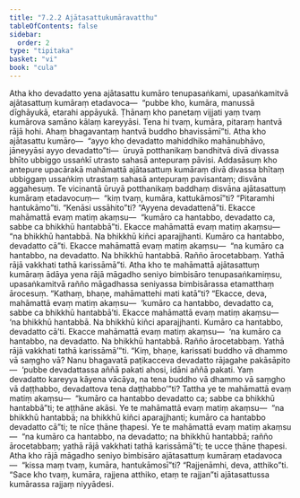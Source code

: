 ```yaml
---
title: "7.2.2 Ajātasattukumāravatthu"
tableOfContents: false
sidebar:
  order: 2
type: "tipitaka"
basket: "vi"
book: "cula"
---
```



<DynamicBreadcrumb />

<Division number="339" book="cula" bookNo="4" page="350">

<Paragraph number="1535" book="cula">
Atha kho devadatto yena ajātasattu kumāro tenupasaṅkami, upasaṅkamitvā ajātasattuṃ kumāraṃ etadavoca—  “pubbe kho, kumāra, manussā dīghāyukā, etarahi appāyukā. Ṭhānaṃ kho panetaṃ vijjati yaṃ tvaṃ kumārova samāno kālaṃ kareyyāsi. Tena hi tvaṃ, kumāra, pitaraṃ hantvā rājā hohi. Ahaṃ bhagavantaṃ hantvā buddho bhavissāmī”ti.
</Paragraph>

<Paragraph number="1536" book="cula">
Atha kho ajātasattu kumāro—  “ayyo kho devadatto mahiddhiko mahānubhāvo, jāneyyāsi ayyo devadatto”ti—  ūruyā potthanikaṃ bandhitvā divā divassa bhīto ubbiggo ussaṅkī utrasto sahasā antepuraṃ pāvisi. Addasāsuṃ kho antepure upacārakā mahāmattā ajātasattuṃ kumāraṃ divā divassa bhītaṃ ubbiggaṃ ussaṅkiṃ utrastaṃ sahasā antepuraṃ pavisantaṃ; disvāna aggahesuṃ. Te vicinantā ūruyā potthanikaṃ baddhaṃ disvāna ajātasattuṃ kumāraṃ etadavocuṃ—  “kiṃ tvaṃ, kumāra, kattukāmosī”ti? “Pitaramhi hantukāmo”ti. “Kenāsi ussāhito”ti? “Ayyena devadattenā”ti. Ekacce mahāmattā evaṃ matiṃ akaṃsu—  “kumāro ca hantabbo, devadatto ca, sabbe ca bhikkhū hantabbā”ti. Ekacce mahāmattā evaṃ matiṃ akaṃsu—  “na bhikkhū hantabbā. Na bhikkhū kiñci aparajjhanti. Kumāro ca hantabbo, devadatto cā”ti. Ekacce mahāmattā evaṃ matiṃ akaṃsu—  “na kumāro ca hantabbo, na devadatto. Na bhikkhū hantabbā. Rañño ārocetabbaṃ. Yathā rājā vakkhati tathā karissāmā”ti.
</Paragraph>

<Paragraph number="1537" book="cula">
Atha kho te mahāmattā ajātasattuṃ kumāraṃ ādāya yena rājā māgadho seniyo bimbisāro tenupasaṅkamiṃsu, upasaṅkamitvā rañño māgadhassa seniyassa bimbisārassa etamatthaṃ ārocesuṃ. “Kathaṃ, bhaṇe, mahāmattehi mati katā”ti? “Ekacce, deva, mahāmattā evaṃ matiṃ akaṃsu—  ‘kumāro ca hantabbo, devadatto ca, sabbe ca bhikkhū hantabbā’ti. Ekacce mahāmattā evaṃ matiṃ akaṃsu—  ‘na bhikkhū hantabbā. Na bhikkhū kiñci aparajjhanti. Kumāro ca hantabbo, devadatto cā’ti. Ekacce mahāmattā evaṃ matiṃ akaṃsu—  ‘na kumāro ca hantabbo, na devadatto. Na bhikkhū hantabbā. Rañño ārocetabbaṃ. Yathā rājā vakkhati tathā karissāmā’”ti. “Kiṃ, bhaṇe, karissati buddho vā dhammo vā saṃgho vā? Nanu bhagavatā paṭikacceva devadatto rājagahe pakāsāpito—  ‘pubbe devadattassa aññā pakati ahosi, idāni aññā pakati. Yaṃ devadatto kareyya kāyena vācāya, na tena buddho vā dhammo vā saṃgho vā daṭṭhabbo, devadattova tena daṭṭhabbo’”ti? Tattha ye te mahāmattā evaṃ matiṃ akaṃsu—  “kumāro ca hantabbo devadatto ca; sabbe ca bhikkhū hantabbā”ti; te aṭṭhāne akāsi. Ye te mahāmattā evaṃ matiṃ akaṃsu—  “na bhikkhū hantabbā; na bhikkhū kiñci aparajjhanti; kumāro ca hantabbo devadatto cā”ti; te nīce ṭhāne ṭhapesi. Ye te mahāmattā evaṃ matiṃ akaṃsu—  “na kumāro ca hantabbo, na devadatto; na bhikkhū hantabbā; rañño ārocetabbaṃ; yathā rājā vakkhati tathā karissāmā”ti; te ucce ṭhāne ṭhapesi. Atha kho rājā māgadho seniyo bimbisāro ajātasattuṃ kumāraṃ etadavoca—  “kissa maṃ tvaṃ, kumāra, hantukāmosī”ti? “Rajjenāmhi, deva, atthiko”ti. “Sace kho tvaṃ, kumāra, rajjena atthiko, etaṃ te rajjan”ti ajātasattussa kumārassa rajjaṃ niyyādesi.
</Paragraph>
</Division>